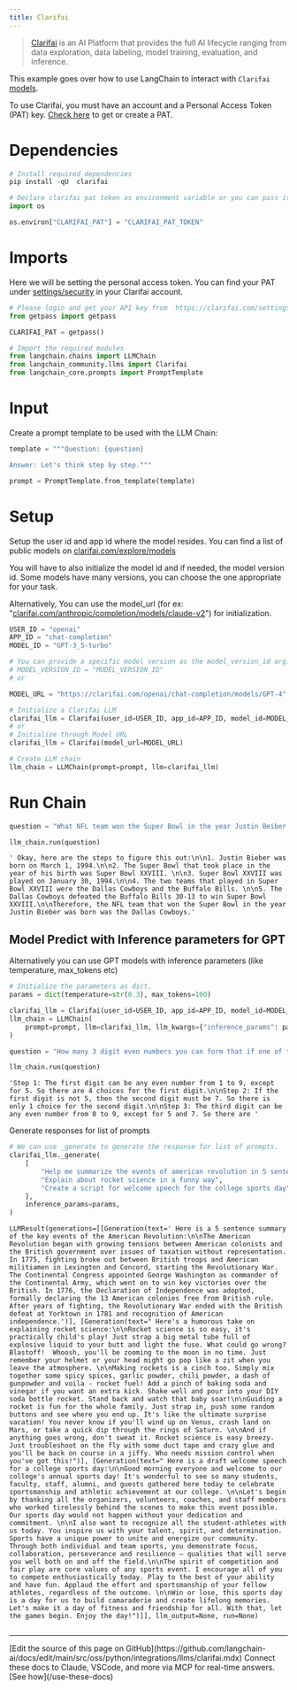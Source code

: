 ```yaml
---
title: Clarifai
---
```


>[Clarifai](https://www.clarifai.com/) is an AI Platform that provides the full AI lifecycle ranging from data exploration, data labeling, model training, evaluation, and inference.

This example goes over how to use LangChain to interact with `Clarifai` [models](https://clarifai.com/explore/models).

To use Clarifai, you must have an account and a Personal Access Token (PAT) key.
[Check here](https://clarifai.com/settings/security) to get or create a PAT.

# Dependencies

```python
# Install required dependencies
pip install -qU  clarifai
```

```python
# Declare clarifai pat token as environment variable or you can pass it as argument in clarifai class.
import os

os.environ["CLARIFAI_PAT"] = "CLARIFAI_PAT_TOKEN"
```

# Imports

Here we will be setting the personal access token. You can find your PAT under [settings/security](https://clarifai.com/settings/security) in your Clarifai account.

```python
# Please login and get your API key from  https://clarifai.com/settings/security
from getpass import getpass

CLARIFAI_PAT = getpass()
```

```python
# Import the required modules
from langchain.chains import LLMChain
from langchain_community.llms import Clarifai
from langchain_core.prompts import PromptTemplate
```

# Input

Create a prompt template to be used with the LLM Chain:

```python
template = """Question: {question}

Answer: Let's think step by step."""

prompt = PromptTemplate.from_template(template)
```

# Setup

Setup the user id and app id where the model resides. You can find a list of public models on [clarifai.com/explore/models](https://clarifai.com/explore/models)

You will have to also initialize the model id and if needed, the model version id. Some models have many versions, you can choose the one appropriate for your task.

Alternatively, You can use the model_url (for ex: "[clarifai.com/anthropic/completion/models/claude-v2](https://clarifai.com/anthropic/completion/models/claude-v2)") for initialization.

```python
USER_ID = "openai"
APP_ID = "chat-completion"
MODEL_ID = "GPT-3_5-turbo"

# You can provide a specific model version as the model_version_id arg.
# MODEL_VERSION_ID = "MODEL_VERSION_ID"
# or

MODEL_URL = "https://clarifai.com/openai/chat-completion/models/GPT-4"
```

```python
# Initialize a Clarifai LLM
clarifai_llm = Clarifai(user_id=USER_ID, app_id=APP_ID, model_id=MODEL_ID)
# or
# Initialize through Model URL
clarifai_llm = Clarifai(model_url=MODEL_URL)
```

```python
# Create LLM chain
llm_chain = LLMChain(prompt=prompt, llm=clarifai_llm)
```

# Run Chain

```python
question = "What NFL team won the Super Bowl in the year Justin Beiber was born?"

llm_chain.run(question)
```

```output
' Okay, here are the steps to figure this out:\n\n1. Justin Bieber was born on March 1, 1994.\n\n2. The Super Bowl that took place in the year of his birth was Super Bowl XXVIII. \n\n3. Super Bowl XXVIII was played on January 30, 1994.\n\n4. The two teams that played in Super Bowl XXVIII were the Dallas Cowboys and the Buffalo Bills. \n\n5. The Dallas Cowboys defeated the Buffalo Bills 30-13 to win Super Bowl XXVIII.\n\nTherefore, the NFL team that won the Super Bowl in the year Justin Bieber was born was the Dallas Cowboys.'
```

## Model Predict with Inference parameters for GPT

Alternatively you can use GPT models with inference parameters (like temperature, max_tokens etc)

```python
# Initialize the parameters as dict.
params = dict(temperature=str(0.3), max_tokens=100)
```

```python
clarifai_llm = Clarifai(user_id=USER_ID, app_id=APP_ID, model_id=MODEL_ID)
llm_chain = LLMChain(
    prompt=prompt, llm=clarifai_llm, llm_kwargs={"inference_params": params}
)
```

```python
question = "How many 3 digit even numbers you can form that if one of the digits is 5 then the following digit must be 7?"

llm_chain.run(question)
```

```output
'Step 1: The first digit can be any even number from 1 to 9, except for 5. So there are 4 choices for the first digit.\n\nStep 2: If the first digit is not 5, then the second digit must be 7. So there is only 1 choice for the second digit.\n\nStep 3: The third digit can be any even number from 0 to 9, except for 5 and 7. So there are '
```

Generate responses for list of prompts

```python
# We can use _generate to generate the response for list of prompts.
clarifai_llm._generate(
    [
        "Help me summarize the events of american revolution in 5 sentences",
        "Explain about rocket science in a funny way",
        "Create a script for welcome speech for the college sports day",
    ],
    inference_params=params,
)
```

```output
LLMResult(generations=[[Generation(text=' Here is a 5 sentence summary of the key events of the American Revolution:\n\nThe American Revolution began with growing tensions between American colonists and the British government over issues of taxation without representation. In 1775, fighting broke out between British troops and American militiamen in Lexington and Concord, starting the Revolutionary War. The Continental Congress appointed George Washington as commander of the Continental Army, which went on to win key victories over the British. In 1776, the Declaration of Independence was adopted, formally declaring the 13 American colonies free from British rule. After years of fighting, the Revolutionary War ended with the British defeat at Yorktown in 1781 and recognition of American independence.')], [Generation(text=" Here's a humorous take on explaining rocket science:\n\nRocket science is so easy, it's practically child's play! Just strap a big metal tube full of explosive liquid to your butt and light the fuse. What could go wrong? Blastoff!  Whoosh, you'll be zooming to the moon in no time. Just remember your helmet or your head might go pop like a zit when you leave the atmosphere. \n\nMaking rockets is a cinch too. Simply mix together some spicy spices, garlic powder, chili powder, a dash of gunpowder and voila - rocket fuel! Add a pinch of baking soda and vinegar if you want an extra kick. Shake well and pour into your DIY soda bottle rocket. Stand back and watch that baby soar!\n\nGuiding a rocket is fun for the whole family. Just strap in, push some random buttons and see where you end up. It's like the ultimate surprise vacation! You never know if you'll wind up on Venus, crash land on Mars, or take a quick dip through the rings of Saturn. \n\nAnd if anything goes wrong, don't sweat it. Rocket science is easy breezy. Just troubleshoot on the fly with some duct tape and crazy glue and you'll be back on course in a jiffy. Who needs mission control when you've got this!")], [Generation(text=" Here is a draft welcome speech for a college sports day:\n\nGood morning everyone and welcome to our college's annual sports day! It's wonderful to see so many students, faculty, staff, alumni, and guests gathered here today to celebrate sportsmanship and athletic achievement at our college. \n\nLet's begin by thanking all the organizers, volunteers, coaches, and staff members who worked tirelessly behind the scenes to make this event possible. Our sports day would not happen without your dedication and commitment. \n\nI also want to recognize all the student-athletes with us today. You inspire us with your talent, spirit, and determination. Sports have a unique power to unite and energize our community. Through both individual and team sports, you demonstrate focus, collaboration, perseverance and resilience – qualities that will serve you well both on and off the field.\n\nThe spirit of competition and fair play are core values of any sports event. I encourage all of you to compete enthusiastically today. Play to the best of your ability and have fun. Applaud the effort and sportsmanship of your fellow athletes, regardless of the outcome. \n\nWin or lose, this sports day is a day for us to build camaraderie and create lifelong memories. Let's make it a day of fitness and friendship for all. With that, let the games begin. Enjoy the day!")]], llm_output=None, run=None)
```

```python

```

---

<Callout icon="pen-to-square" iconType="regular">
    [Edit the source of this page on GitHub](https://github.com/langchain-ai/docs/edit/main/src/oss/python/integrations/llms/clarifai.mdx)
</Callout>
<Tip icon="terminal" iconType="regular">
    Connect these docs to Claude, VSCode, and more via MCP for    real-time answers. [See how](/use-these-docs)
</Tip>
